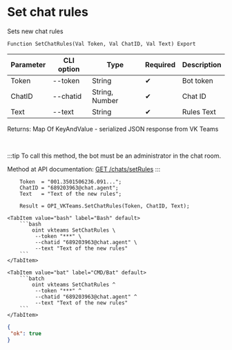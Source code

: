 ﻿---
sidebar_position: 14
description: Set chat rules and other functions to work with VKTeams in the Open Integration Package, a free open-source integration library for 1C:Enterprise 8, OneScript and CLI
keywords: [1C, 1С, 1С:Enterprise, 1С:Enterprise 8.3, API, Integration, Services, Exchange, OneScript, CLI, VKTeams]
---


# Set chat rules
 Sets new chat rules



`Function SetChatRules(Val Token, Val ChatID, Val Text) Export`

  | Parameter | CLI option | Type | Required | Description |
  |-|-|-|-|-|
  | Token | --token | String | &#x2714; | Bot token |
  | ChatID | --chatid | String, Number | &#x2714; | Chat ID |
  | Text | --text | String | &#x2714; | Rules Text |

  
  Returns:  Map Of KeyAndValue - serialized JSON response from VK Teams

<br/>

:::tip
To call this method, the bot must be an administrator in the chat room.

Method at API documentation: [GET /chats/setRules](https://teams.vk.com/botapi/#/chats/get_chats_setRules)
:::
<br/>


```bsl title="1C:Enterprise/OneScript code example"
    Token  = "001.3501506236.091...";
    ChatID = "689203963@chat.agent";
    Text   = "Text of the new rules";

    Result = OPI_VKTeams.SetChatRules(Token, ChatID, Text);
```
 

 <Tabs>
  
    <TabItem value="bash" label="Bash" default>
        ```bash
            oint vkteams SetChatRules \
             --token "***" \
             --chatid "689203963@chat.agent" \
             --text "Text of the new rules"
        ```
    </TabItem>
  
    <TabItem value="bat" label="CMD/Bat" default>
        ```batch
            oint vkteams SetChatRules ^
             --token "***" ^
             --chatid "689203963@chat.agent" ^
             --text "Text of the new rules"
        ```
    </TabItem>
</Tabs>


```json title="Result"
{
 "ok": true
}
```
